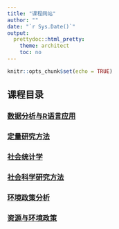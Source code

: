 ```yaml
---
title: "课程网站"
author: ""
date: "`r Sys.Date()`"
output: 
  prettydoc::html_pretty:
    theme: architect
    toc: no
---
```


```r
knitr::opts_chunk$set(echo = TRUE)
```

## 课程目录  
### [数据分析与R语言应用](./dataanlyr/index.html)  
### [定量研究方法]()  
### [社会统计学]()  
### [社会科学研究方法]()  
### [环境政策分析]()  
### [资源与环境政策]()  


  
  
  
    
